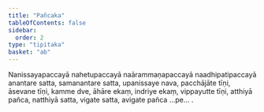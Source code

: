 ```yaml
---
title: "Pañcaka"
tableOfContents: false
sidebar:
  order: 2
type: "tipitaka"
basket: "ab"
---
```



<DynamicBreadcrumb />

<Paragraph number="1727">
Nanissayapaccayā nahetupaccayā naārammaṇapaccayā naadhipatipaccayā anantare satta, samanantare satta, upanissaye nava, pacchājāte tīṇi, āsevane tīṇi, kamme dve, āhāre ekaṃ, indriye ekaṃ, vippayutte tīṇi, atthiyā pañca, natthiyā satta, vigate satta, avigate pañca …pe… .
</Paragraph>
